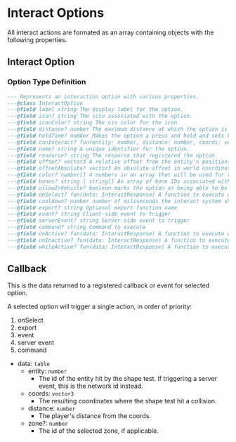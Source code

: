 # Interact Options

All interact actions are formated as an array containing objects with the following properties.

## Interact Option

### Option Type Definition

```lua
--- Represents an interaction option with various properties.
---@class InteractOption
---@field label string The display label for the option.
---@field icon? string The icon associated with the option.
---@field iconColor? string The css color for the icon
---@field distance? number The maximum distance at which the option is available.
---@field holdTime? number Makes the option a press and hold and sets how long it should be held for. (miliseconds)
---@field canInteract? fun(entity: number, distance: number, coords: vector3, name: string): boolean? A function to determine if the option can be interacted with.
---@field name? string A unique identifier for the option.
---@field resource? string The resource that registered the option.
---@field offset? vector3 A relative offset from the entity's position.
---@field offsetAbsolute? vector3 An absolute offset in world coordinates.
---@field color? number[] 4 numbers in an array that will be used for rgba and will overwrite the theme color for that option.
---@field bones? string | string[] An array of bone IDs associated with the option.
---@field allowInVehicle? boolean marks the option as being able to be used inside a vehicle.
---@field onSelect? fun(data: InteractResponse) A function to execute when the option is selected.
---@field cooldown? number number of miliseconds the interact system should cooldown for after this option is selected. prevents spam.
---@field export? string Optional export function name
---@field event? string Client-side event to trigger
---@field serverEvent? string Server-side event to trigger
---@field command? string Command to execute
---@field onActive? fun(data: InteractResponse) A function to execute when the option is active.
---@field onInactive? fun(data: InteractResponse) A function to execute when the option was active and is now inactive.
---@field whileActive? fun(data: InteractResponse) A function to execute while the option is active on a loop.
```

## Callback

This is the data returned to a registered callback or event for selected option.

A selected option will trigger a single action, in order of priority:

1. onSelect
2. export
3. event
4. server event
5. command

- data: `table`
  - entity: `number`
    - The id of the entity hit by the shape test. If triggering a server event, this is the network id instead.
  - coords: `vector3`
    - The resulting coordinates where the shape test hit a collision. 
  - distance: `number`
    - The player's distance from the coords.
  - zone?: `number`
    - The id of the selected zone, if applicable.

